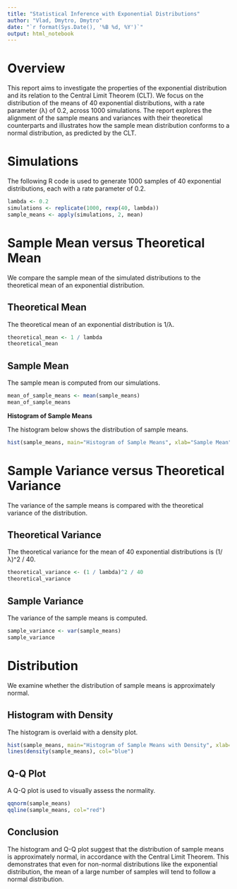 ```yaml
---
title: "Statistical Inference with Exponential Distributions"
author: "Vlad, Dmytro, Dmytro"
date: "`r format(Sys.Date(), '%B %d, %Y')`"
output: html_notebook
---
```


# Overview

This report aims to investigate the properties of the exponential distribution and its relation to the Central Limit Theorem (CLT). We focus on the distribution of the means of 40 exponential distributions, with a rate parameter (λ) of 0.2, across 1000 simulations. The report explores the alignment of the sample means and variances with their theoretical counterparts and illustrates how the sample mean distribution conforms to a normal distribution, as predicted by the CLT.

# Simulations

The following R code is used to generate 1000 samples of 40 exponential distributions, each with a rate parameter of 0.2.

```r
lambda <- 0.2
simulations <- replicate(1000, rexp(40, lambda))
sample_means <- apply(simulations, 2, mean)
```

# **Sample Mean versus Theoretical Mean**

We compare the sample mean of the simulated distributions to the theoretical mean of an exponential distribution.

## **Theoretical Mean**

The theoretical mean of an exponential distribution is 1/λ.

```r
theoretical_mean <- 1 / lambda
theoretical_mean
```

## **Sample Mean**

The sample mean is computed from our simulations.

```r
mean_of_sample_means <- mean(sample_means)
mean_of_sample_means
```

**Histogram of Sample Means**

The histogram below shows the distribution of sample means.

```r
hist(sample_means, main="Histogram of Sample Means", xlab="Sample Mean")
```

# **Sample Variance versus Theoretical Variance**

The variance of the sample means is compared with the theoretical variance of the distribution.

## **Theoretical Variance**

The theoretical variance for the mean of 40 exponential distributions is (1/λ)\^2 / 40.

```r
theoretical_variance <- (1 / lambda)^2 / 40
theoretical_variance
```

## **Sample Variance**

The variance of the sample means is computed.

```r
sample_variance <- var(sample_means)
sample_variance
```

# **Distribution**

We examine whether the distribution of sample means is approximately normal.

## **Histogram with Density**

The histogram is overlaid with a density plot.

```r
hist(sample_means, main="Histogram of Sample Means with Density", xlab="Sample Mean", freq=FALSE)
lines(density(sample_means), col="blue")
```

## **Q-Q Plot**

A Q-Q plot is used to visually assess the normality.

```r
qqnorm(sample_means)
qqline(sample_means, col="red")
```

## **Conclusion**

The histogram and Q-Q plot suggest that the distribution of sample means is approximately normal, in accordance with the Central Limit Theorem. This demonstrates that even for non-normal distributions like the exponential distribution, the mean of a large number of samples will tend to follow a normal distribution.
